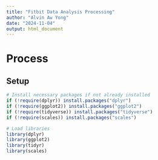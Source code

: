 ```yaml
---
title: "Fitbit Data Analysis Processing"
author: "Alvin Aw Yong"
date: "2024-11-04"
output: html_document
---
```


# Process

## Setup

```r
# Install necessary packages if not already installed
if (!require(dplyr)) install.packages("dplyr")
if (!require(ggplot2)) install.packages("ggplot2")
if (!require(tidyverse)) install.packages("tidyverse")
if (!require(scales)) install.packages("scales")

# Load libraries
library(dplyr)
library(ggplot2)
library(tidyr)
library(scales)
```
